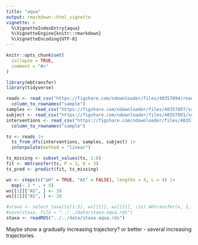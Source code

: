 ```yaml
---
title: "aqua"
output: rmarkdown::html_vignette
vignette: >
  %\VignetteIndexEntry{aqua}
  %\VignetteEngine{knitr::rmarkdown}
  %\VignetteEncoding{UTF-8}
---
```


```r
knitr::opts_chunk$set(
  collapse = TRUE,
  comment = "#>"
)
```

```r
library(mbtransfer)
library(tidyverse)
```
```r
reads <- read_csv("https://figshare.com/ndownloader/files/40357894/reads.csv") |>
  column_to_rownames("sample")
samples <- read_csv("https://figshare.com/ndownloader/files/40357897/samples.csv")
subject <- read_csv("https://figshare.com/ndownloader/files/40357891/subject.csv")
interventions <- read_csv("https://figshare.com/ndownloader/files/40357888/interventions.csv") |>
  column_to_rownames("sample")
```

```r
ts <- reads |>
  ts_from_dfs(interventions, samples, subject) |>
  interpolate(method = "linear")
```

```r
ts_missing <- subset_values(ts, 1:8)
fit <- mbtransfer(ts, P = 3, Q = 3)
ts_pred <- predict(fit, ts_missing)
```

```r
ws <- steps(c("pH" = TRUE, "AS" = FALSE), lengths = 4, L = 4) |>
  map(~ 2 * . + 5)
ws[[1]]["AS", ] <- 38
ws[[2]]["AS", ] <- 38

#staxa <- select_taxa(ts[1:3], ws[[1]], ws[[2]], \(x) mbtransfer(x, 3, 3), n_splits = 20)
#save(staxa, file = "../../data/staxa-aqua.rds")
staxa <- readRDS("../../data/staxa-aqua.rds")
```

Maybe show a gradually increasing trajectory?
or better - several increasing trajectories.
